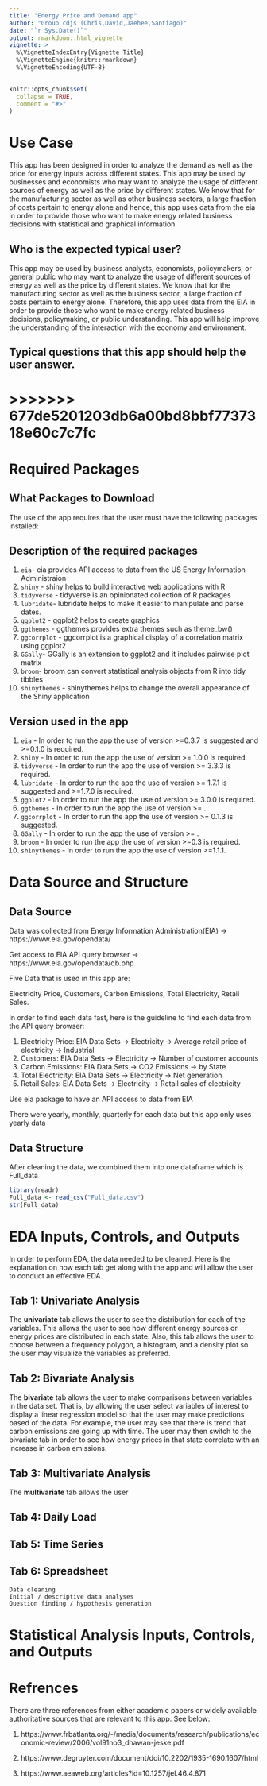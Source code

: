 ```yaml
---
title: "Energy Price and Demand app"
author: "Group cdjs (Chris,David,Jaehee,Santiago)"
date: "`r Sys.Date()`"
output: rmarkdown::html_vignette
vignette: >
  %\VignetteIndexEntry{Vignette Title}
  %\VignetteEngine{knitr::rmarkdown}
  %\VignetteEncoding{UTF-8}
---
```


```r
knitr::opts_chunk$set(
  collapse = TRUE,
  comment = "#>"
)
```


# Use Case


This app has been designed in order to analyze the demand as well as the price for energy inputs across different states. This app may be used by businesses and economists who may want to analyze the usage of different sources of energy as well as the price by different states. We know that for the manufacturing sector as well as other business sectors, a large fraction of costs pertain to energy alone and hence, this app uses data from the eia in order to provide those who want to make energy related business decisions with statistical and graphical information.   


## Who is the expected typical user? 

This app may be used by business analysts, economists, policymakers, or general public who may want to analyze the usage of different sources of energy as well as the price by different states. 
We know that for the manufacturing sector as well as the business sector, a large fraction of costs pertain to energy alone. Therefore, this app uses data from the EIA in order to provide those who want to make energy related business decisions, policymaking, or public understanding. This app will help improve the understanding of the interaction with the economy and environment.

## Typical questions that this app should help the user answer.


# >>>>>>> 677de5201203db6a00bd8bbf7737318e60c7c7fc

# Required Packages

## What Packages to Download

The use of the app requires that the user must have the following packages installed:

## Description of the required packages
1. `eia`- eia provides API access to data from the US Energy Information Administraion
2. `shiny` - shiny helps to build interactive web applications with R
3. `tidyverse` -  tidyverse is an opinionated collection of R packages
4. `lubridate`- lubridate helps to make it easier to manipulate and parse dates.
5. `ggplot2` - ggplot2 helps to create graphics
6. `ggthemes` - ggthemes provides extra themes such as theme_bw()
7. `ggcorrplot` - ggcorrplot is a graphical display of a correlation matrix using ggplot2
8. `GGally`- GGally is an extension to ggplot2 and it includes pairwise plot matrix
9. `broom`- broom can convert statistical analysis objects from R into tidy tibbles
10. `shinythemes` - shinythemes helps to change the overall appearance of the Shiny application

## Version used in the app
1. `eia` - In order to run the app the use of version >=0.3.7 is suggested and >=0.1.0 is required.  
2. `shiny` - In order to run the app the use of version >= 1.0.0 is required.  
3. `tidyverse` - In order to run the app the use of version >= 3.3.3 is required.  
4. `lubridate` - In order to run the app the use of version >= 1.7.1 is suggested and >=1.7.0 is required.  
5. `ggplot2` - In order to run the app the use of version >= 3.0.0 is required.  
6. `ggthemes` - In order to run the app the use of version >= .  
7. `ggcorrplot` - In order to run the app the use of version >= 0.1.3 is suggested.  
8. `GGally` - In order to run the app the use of version >= . 
9. `broom` - In order to run the app the use of version >=0.3 is required. 
10. `shinythemes` - In order to run the app the use of version >=1.1.1.  


# Data Source and Structure

 

## Data Source 
Data was collected from Energy Information Administration(EIA) -> https://www.eia.gov/opendata/ 

Get access to EIA API query browser ->  https://www.eia.gov/opendata/qb.php

Five Data that is used in this app are: 

Electricity Price, Customers, Carbon Emissions, Total Electricity, Retail Sales.

In order to find each data fast, here is the guideline to find each data from the API query browser: 

 1. Electricity Price: EIA Data Sets -> Electricity -> Average retail price of electricity -> Industrial
 2. Customers: EIA Data Sets -> Electricity -> Number of customer accounts
 3. Carbon Emissions: EIA Data Sets -> CO2 Emissions -> by State
 4. Total Electricity: EIA Data Sets -> Electricity -> Net generation
 5. Retail Sales: EIA Data Sets -> Electricity -> Retail sales of electricity

Use eia package to have an API access to data from EIA 

There were yearly, monthly, quarterly for each data but this app only uses yearly data

## Data Structure
After cleaning the data, we combined them into one dataframe which is Full_data
```r
library(readr)
Full_data <- read_csv("Full_data.csv")
str(Full_data)
```



# EDA Inputs, Controls, and Outputs

In order to perform EDA, the data needed to be cleaned. Here is the explanation on how each tab get along with the app and will allow the user to conduct an effective EDA.

## Tab 1: Univariate Analysis
The **univariate** tab allows the user to see the distribution for each of the variables. This allows the user to see how different energy sources or energy prices are distributed in each state. Also, this tab allows the user to choose between a frequency polygon, a histogram, and a density plot so the user may visualize the variables as preferred.

## Tab 2: Bivariate Analysis
The **bivariate** tab allows the user to make comparisons between variables in the data set. That is, by allowing the user select variables of interest to display a linear regression model so that the user may make predictions based of the data. For example, the user may see that there is trend that carbon emissions are going up with time. The user may then switch to the bivariate tab in order to see how energy prices in that state correlate with an increase in carbon emissions. 

## Tab 3: Multivariate Analysis 
The **multivariate** tab allows the user 


## Tab 4: Daily Load


## Tab 5: Time Series

## Tab 6: Spreadsheet

    Data cleaning
    Initial / descriptive data analyses
    Question finding / hypothesis generation


# Statistical Analysis Inputs, Controls, and Outputs

# Refrences

There are three references from either academic papers or widely available authoritative sources that are relevant to this app. See below: 


1. https://www.frbatlanta.org/-/media/documents/research/publications/economic-review/2006/vol91no3_dhawan-jeske.pdf

2. https://www.degruyter.com/document/doi/10.2202/1935-1690.1607/html

3. https://www.aeaweb.org/articles?id=10.1257/jel.46.4.871














